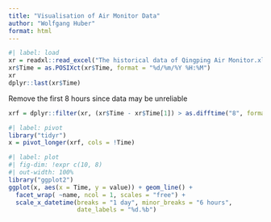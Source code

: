 ```yaml
---
title: "Visualisation of Air Monitor Data"
author: "Wolfgang Huber"
format: html
---
```


```r
#| label: load
xr = readxl::read_excel("The historical data of Qingping Air Monitor.xlsx")
xr$Time = as.POSIXct(xr$Time, format = "%d/%m/%Y %H:%M")
xr
dplyr::last(xr$Time)
```

Remove the first 8 hours since data may be unreliable

```r
xrf = dplyr::filter(xr, (xr$Time - xr$Time[1]) > as.difftime("8", format = "%H"))
```

```r
#| label: pivot
library("tidyr")
x = pivot_longer(xrf, cols = !Time)
```

```r
#| label: plot
#| fig-dim: !expr c(10, 8)
#| out-width: 100%
library("ggplot2")
ggplot(x, aes(x = Time, y = value)) + geom_line() +
  facet_wrap( ~name, ncol = 1, scales = "free") +
  scale_x_datetime(breaks = "1 day", minor_breaks = "6 hours",
                   date_labels = "%d.%b")
```